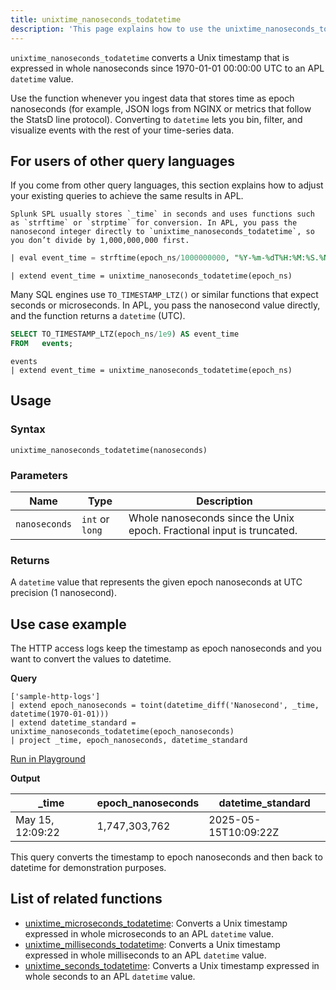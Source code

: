 ```yaml
---
title: unixtime_nanoseconds_todatetime
description: 'This page explains how to use the unixtime_nanoseconds_todatetime function in APL.'
---
```


`unixtime_nanoseconds_todatetime` converts a Unix timestamp that is expressed in whole nanoseconds since 1970-01-01 00:00:00 UTC to an APL `datetime` value.

Use the function whenever you ingest data that stores time as epoch nanoseconds (for example, JSON logs from NGINX or metrics that follow the StatsD line protocol). Converting to `datetime` lets you bin, filter, and visualize events with the rest of your time-series data.

## For users of other query languages

If you come from other query languages, this section explains how to adjust your existing queries to achieve the same results in APL.

<AccordionGroup>
<Accordion title="Splunk SPL users">

    Splunk SPL usually stores `_time` in seconds and uses functions such as `strftime` or `strptime` for conversion. In APL, you pass the nanosecond integer directly to `unixtime_nanoseconds_todatetime`, so you don’t divide by 1,000,000,000 first.

<CodeGroup>

```sql Splunk example
| eval event_time = strftime(epoch_ns/1000000000, "%Y-%m-%dT%H:%M:%S.%N%z")
````

```kusto APL equivalent
| extend event_time = unixtime_nanoseconds_todatetime(epoch_ns)
```

</CodeGroup>

</Accordion>
<Accordion title="ANSI SQL users">

Many SQL engines use `TO_TIMESTAMP_LTZ()` or similar functions that expect seconds or microseconds. In APL, you pass the nanosecond value directly, and the function returns a `datetime` (UTC).

<CodeGroup>

```sql SQL example
SELECT TO_TIMESTAMP_LTZ(epoch_ns/1e9) AS event_time
FROM   events;
```

```kusto APL equivalent
events
| extend event_time = unixtime_nanoseconds_todatetime(epoch_ns)
```

</CodeGroup>

</Accordion>
</AccordionGroup>

## Usage

### Syntax

```kusto
unixtime_nanoseconds_todatetime(nanoseconds)
```

### Parameters

| Name      | Type            | Description                                                        |
| --------- | --------------- | ------------------------------------------------------------------ |
| `nanoseconds` | `int` or `long` | Whole nanoseconds since the Unix epoch. Fractional input is truncated. |

### Returns

A `datetime` value that represents the given epoch nanoseconds at UTC precision (1 nanosecond).

## Use case example

The HTTP access logs keep the timestamp as epoch nanoseconds and you want to convert the values to datetime.

**Query**

```kusto
['sample-http-logs']
| extend epoch_nanoseconds = toint(datetime_diff('Nanosecond', _time, datetime(1970-01-01)))
| extend datetime_standard = unixtime_nanoseconds_todatetime(epoch_nanoseconds)
| project _time, epoch_nanoseconds, datetime_standard
```

[Run in Playground](https://play.axiom.co/axiom-play-qf1k/query?initForm=%7B%22apl%22%3A%22%5B'sample-http-logs'%5D%20%7C%20extend%20epoch_nanoseconds%20%3D%20toint(datetime_diff('Nanosecond'%2C%20_time%2C%20datetime(1970-01-01)))%20%7C%20extend%20datetime_standard%20%3D%20unixtime_nanoseconds_todatetime(epoch_nanoseconds)%20%7C%20project%20_time%2C%20epoch_nanoseconds%2C%20datetime_standard%22%7D)

**Output**

| _time            | epoch_nanoseconds        | datetime_standard           |
|------------------|----------------------|-----------------------------|
| May 15, 12:09:22 | 1,747,303,762    | 2025-05-15T10:09:22Z    |

This query converts the timestamp to epoch nanoseconds and then back to datetime for demonstration purposes.

## List of related functions

- [unixtime_microseconds_todatetime](/apl/scalar-functions/datetime-functions/unixtime-microseconds-todatetime): Converts a Unix timestamp expressed in whole microseconds to an APL `datetime` value.
- [unixtime_milliseconds_todatetime](/apl/scalar-functions/datetime-functions/unixtime-milliseconds-todatetime): Converts a Unix timestamp expressed in whole milliseconds to an APL `datetime` value.
- [unixtime_seconds_todatetime](/apl/scalar-functions/datetime-functions/unixtime-seconds-todatetime): Converts a Unix timestamp expressed in whole seconds to an APL `datetime` value.

